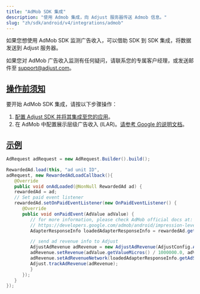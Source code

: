 ```yaml
---
title: "AdMob SDK 集成"
description: "使用 Admob 集成，向 Adjust 服务器传送 Admob 信息。"
slug: "zh/sdk/android/v4/integrations/admob"
---
```


<MinorVersion added="v4.28.0">

如果您想使用 AdMob SDK 监测广告收入，可以借助 SDK 到 SDK 集成，将数据发送到 Adjust 服务器。

</MinorVersion>
<Callout type="note">

如果您对 AdMob 广告收入监测有任何疑问，请联系您的专属客户经理，或发送邮件至 [support@adjust.com](mailto:support@adjust.com)。

</Callout>

## [操作前须知](before-you-begin)

要开始 AdMob SDK 集成，请按以下步骤操作：

1. [配置 Adjust SDK 并将其集成至您的应用](/zh/sdk/android)。
2. 在 AdMob 中配置展示层级广告收入 \(ILAR\)。[请参考 Google 的说明文档](https://support.google.com/admob/answer/11322405)。

## [示例](example)

<Tabs>
<Tab title="Java">

```java
AdRequest adRequest = new AdRequest.Builder().build();

RewardedAd.load(this, "ad unit ID",
adRequest, new RewardedAdLoadCallback(){
   @Override
   public void onAdLoaded(@NonNull RewardedAd ad) {
   rewardedAd = ad;
   // Set paid event listener
   rewardedAd.setOnPaidEventListener(new OnPaidEventListener() {
      @Override
      public void onPaidEvent(AdValue adValue) {
         // for more information, please check AdMob official docs at:
         // https://developers.google.com/admob/android/impression-level-ad-revenue
         AdapterResponseInfo loadedAdapterResponseInfo = rewardedAd.getResponseInfo().getLoadedAdapterResponseInfo();

         // send ad revenue info to Adjust
         AdjustAdRevenue adRevenue = new AdjustAdRevenue(AdjustConfig.AD_REVENUE_ADMOB);
         adRevenue.setRevenue(adValue.getValueMicros() / 1000000.0, adValue.getCurrencyCode());
         adRevenue.setAdRevenueNetwork(loadedAdapterResponseInfo.getAdSourceName());
         Adjust.trackAdRevenue(adRevenue);
         }
      });
   }
});
```

</Tab>
</Tabs>
